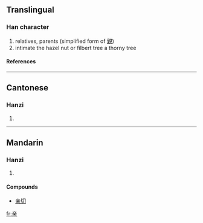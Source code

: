 {{see|親}}

==Translingual==
===Han character===
{{Han char|rn=8|rad=亠|as=07|sn=9|four=|canj=卜廿木 (YTD)}}
# relatives, parents (simplified form of [[親]])
# intimate the hazel nut or filbert tree a thorny tree
====References====
{{Han ref|kx=0089.081|dkj=00311|hdz=42707.070|uh=4EB2|ud=20146}}
----
==Cantonese==
===Hanzi===
{{yue-hanzi|jyut=|y=chan1}}
# {{defn|Cantonese}}
----
==Mandarin==
===Hanzi===
{{cmn-hanzi|tra=親|pin=[[qīn]] (qin1)|wg=ch'in<sup>1</sup>}}
# {{defn|Mandarin}}

====Compounds====
*[[亲切]]




[[fr:亲]]